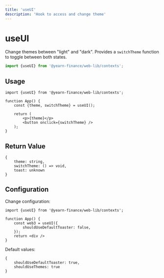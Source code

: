 ```yaml
---
title: 'useUI'
description: 'Hook to access and change theme'
---
```


# useUI
Change themes between "light" and "dark". Provides a `switchTheme` function to toggle between both states. 

```ts
import {useUI} from '@yearn-finance/web-lib/contexts';
```

## Usage

```tsx
import {useUI} from '@yearn-finance/web-lib/contexts';

function App() {
    const {theme, switchTheme} = useUI();

    return (
        <p>{theme}</p>
        <button onclick={switchTheme} />
    );
}
```

## Return Value

```tsx
{
	theme: string,
	switchTheme: () => void,
	toast: unknown
}
```

## Configuration

Change configuration:

```tsx
import {useUI} from '@yearn-finance/web-lib/contexts';

function App() { 
	const web3 = useUI({
		shouldUseDefaultToaster: false,
	});
	return <div />
}
```

Default values:

```tsx
{
	shouldUseDefaultToaster: true,
	shouldUseThemes: true
}
```